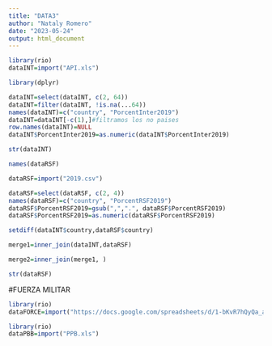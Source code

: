 ```yaml
---
title: "DATA3"
author: "Nataly Romero"
date: "2023-05-24"
output: html_document
---
```


```r
library(rio)
dataINT=import("API.xls")
```

```r
library(dplyr)
```

```r
dataINT=select(dataINT, c(2, 64))
dataINT=filter(dataINT, !is.na(...64))
names(dataINT)=c("country", "PorcentInter2019")
dataINT=dataINT[-c(1),]#filtramos los no paises
row.names(dataINT)=NULL
dataINT$PorcentInter2019=as.numeric(dataINT$PorcentInter2019)
```

```r
str(dataINT)
```

```r
names(dataRSF)
```


```r
dataRSF=import("2019.csv")
```
```r
dataRSF=select(dataRSF, c(2, 4))
names(dataRSF)=c("country", "PorcentRSF2019")
dataRSF$PorcentRSF2019=gsub(",",".", dataRSF$PorcentRSF2019)
dataRSF$PorcentRSF2019=as.numeric(dataRSF$PorcentRSF2019)
```

```r
setdiff(dataINT$country,dataRSF$country)
```
```r
merge1=inner_join(dataINT,dataRSF)
```
```r
merge2=inner_join(merge1, )
```


```r
str(dataRSF)
```
#FUERZA MILITAR
```r
library(rio)
dataFORCE=import("https://docs.google.com/spreadsheets/d/1-bKvR7hQyQa_aU6Au0JTkedfA6OUSxSb1nFCR-npx3M/edit#gid=542562591")
```

```r
library(rio)
dataPBB=import("PPB.xls")
```

